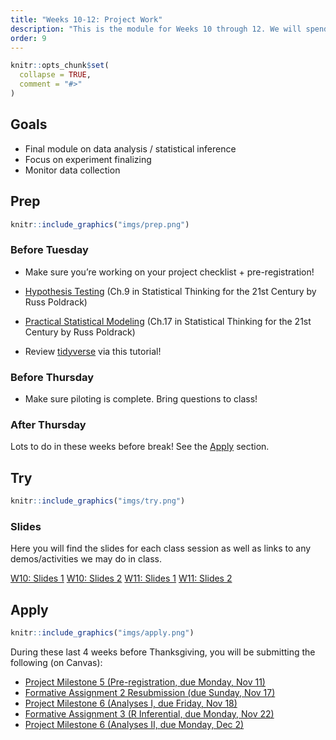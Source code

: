 ```yaml
---
title: "Weeks 10-12: Project Work"
description: "This is the module for Weeks 10 through 12. We will spend these classes ironing out details of your project and making sure everything is going smoothly. We will also round out our discussion of statistical inferencing."
order: 9
---
```


```r
knitr::opts_chunk$set(
  collapse = TRUE,
  comment = "#>"
)
```

## Goals
- Final module on data analysis / statistical inference
- Focus on experiment finalizing
- Monitor data collection

## Prep 

:::::{.card .border .border-2 .border-info}
:::: {.grid .g-0}
::: {.g-col-3}
:::: {.card-body}

```r
knitr::include_graphics("imgs/prep.png")
```

::::
:::

::: {.g-col-9}
:::: {.card-body}
### Before Tuesday

- Make sure you're working on your project checklist + pre-registration!

- [Hypothesis Testing](https://statsthinking21.github.io/statsthinking21-core-site/hypothesis-testing.html) (Ch.9 in Statistical Thinking for the 21st Century by Russ Poldrack)

- [Practical Statistical Modeling](https://statsthinking21.github.io/statsthinking21-core-site/practical-example.html) (Ch.17 in Statistical Thinking for the 21st Century by Russ Poldrack)

- Review [tidyverse](https://malooflab.ucdavis.edu/apps/tidyverse-tutorial/) via this tutorial!

### Before Thursday

- Make sure piloting is complete. Bring questions to class! 

### After Thursday

Lots to do in these weeks before break! See the [Apply](#apply) section.

::::
:::
::::
:::::

## Try {.mt-5}

:::::{.card .border .border-2 .border-info}
:::: {.grid .g-0}
::: {.g-col-3}
:::: {.card-body}

```r
knitr::include_graphics("imgs/try.png")
```

::::
:::

::: {.g-col-9}
:::: {.card-body}

### Slides

Here you will find the slides for each class session as well as links to any demos/activities we may do in class.

<a class="btn btn-outline-info" href="../../slides/W10_models.pdf" role="button" target="_blank">W10: Slides 1</a>
<a class="btn btn-outline-info" href="../../slides/W10_data_collection.pdf" role="button" target="_blank">W10: Slides 2</a>
<a class="btn btn-outline-info" href="../../slides/W11_data_collection.pdf" role="button" target="_blank">W11: Slides 1</a>
<a class="btn btn-outline-info" href="../../slides/W11_prolific.pdf" role="button" target="_blank">W11: Slides 2</a>

::::
:::


::::
:::::

## Apply {.mt-5}

:::::{.card .border .border-2 .border-info}
:::: {.grid .g-0}
::: {.g-col-3}
:::: {.card-body}

```r
knitr::include_graphics("imgs/apply.png")
```

::::
:::

::: {.g-col-9}
:::: {.card-body}

During these last 4 weeks before Thanksgiving, you will be submitting the following (on Canvas):

- <span style="color:#508AB0"><a href="https://bowdoin.instructure.com/courses/6255/assignments/63607?module_item_id=382086" target="_blank">Project Milestone 5 (Pre-registration, due Monday, Nov 11)</a></span>
- <span style="color:#508AB0"><a href="https://bowdoin.instructure.com/courses/6255/assignments/63590?module_item_id=382091" target="_blank">Formative Assignment 2 Resubmission (due Sunday, Nov 17)</a></span>
- <span style="color:#508AB0"><a href="https://bowdoin.instructure.com/courses/6255/assignments/63609?module_item_id=382095" target="_blank">Project Milestone 6 (Analyses I, due Friday, Nov 18)</a></span>
- <span style="color:#508AB0"><a href="https://bowdoin.instructure.com/courses/6255/assignments/63591?module_item_id=382092" target="_blank">Formative Assignment 3 (R Inferential, due Monday, Nov 22)</a></span>
- <span style="color:#508AB0"><a href="https://bowdoin.instructure.com/courses/6255/assignments/70918?module_item_id=413626" target="_blank">Project Milestone 6 (Analyses II, due Monday, Dec 2)</a></span>



::::
:::


::::
:::::